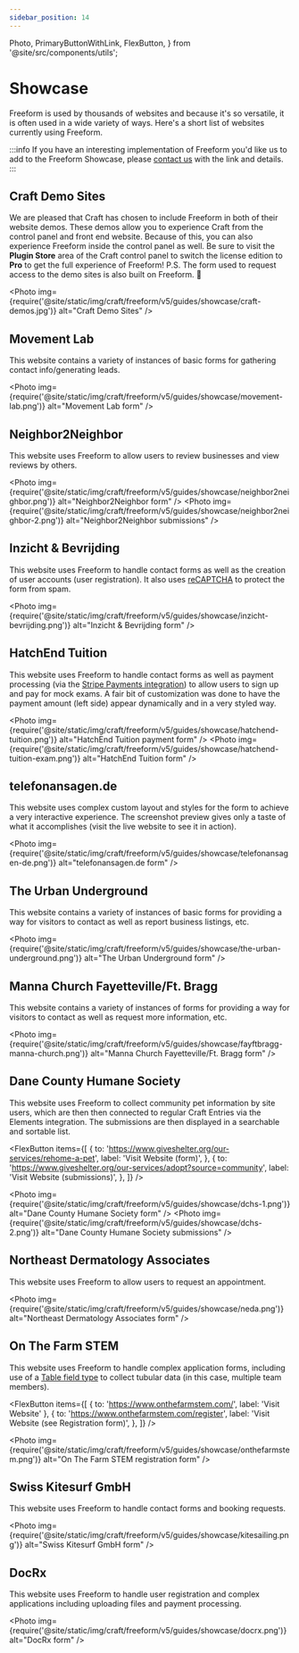 ```yaml
---
sidebar_position: 14
---
```


  Photo,
  PrimaryButtonWithLink,
  FlexButton,
} from '@site/src/components/utils';

# Showcase

Freeform is used by thousands of websites and because it's so versatile, it is often used in a wide variety of ways. Here's a short list of websites currently using Freeform.

:::info
If you have an interesting implementation of Freeform you'd like us to add to the Freeform Showcase, please [contact us](/support/) with the link and details.
:::

## Craft Demo Sites

We are pleased that Craft has chosen to include Freeform in both of their website demos. These demos allow you to experience Craft from the control panel and front end website. Because of this, you can also experience Freeform inside the control panel as well. Be sure to visit the **Plugin Store** area of the Craft control panel to switch the license edition to **Pro** to get the full experience of Freeform! P.S. The form used to request access to the demo sites is also built on Freeform. 🙂

<PrimaryButtonWithLink
  to="https://craftcms.com/demo"
  label="Visit Craft Demo Sites"
/>

<Photo
  img={require('@site/static/img/craft/freeform/v5/guides/showcase/craft-demos.jpg')}
  alt="Craft Demo Sites"
/>

## Movement Lab

This website contains a variety of instances of basic forms for gathering contact info/generating leads.

<PrimaryButtonWithLink to="https://movementlab.eu/" label="Visit Website" />

<Photo
  img={require('@site/static/img/craft/freeform/v5/guides/showcase/movement-lab.png')}
  alt="Movement Lab form"
/>

## Neighbor2Neighbor

This website uses Freeform to allow users to review businesses and view reviews by others.

<PrimaryButtonWithLink to="https://n2n.la/" label="Visit Website" />

<Photo
  img={require('@site/static/img/craft/freeform/v5/guides/showcase/neighbor2neighbor.png')}
  alt="Neighbor2Neighbor form"
/>
<Photo
  img={require('@site/static/img/craft/freeform/v5/guides/showcase/neighbor2neighbor-2.png')}
  alt="Neighbor2Neighbor submissions"
/>

## Inzicht & Bevrijding

This website uses Freeform to handle contact forms as well as the creation of user accounts (user registration). It also uses [reCAPTCHA](../forms/spam-protection.mdx#recaptcha) to protect the form from spam.

<PrimaryButtonWithLink
  to="https://www.inzichtenbevrijding.nl"
  label="Visit Website"
/>

<Photo
  img={require('@site/static/img/craft/freeform/v5/guides/showcase/inzicht-bevrijding.png')}
  alt="Inzicht & Bevrijding form"
/>

## HatchEnd Tuition

This website uses Freeform to handle contact forms as well as payment processing (via the [Stripe Payments integration](../integrations/stripe-payments.mdx)) to allow users to sign up and pay for mock exams. A fair bit of customization was done to have the payment amount (left side) appear dynamically and in a very styled way.

<PrimaryButtonWithLink
  to="https://hatchendtuition.co.uk"
  label="Visit Website"
/>

<Photo
  img={require('@site/static/img/craft/freeform/v5/guides/showcase/hatchend-tuition.png')}
  alt="HatchEnd Tuition payment form"
/>
<Photo
  img={require('@site/static/img/craft/freeform/v5/guides/showcase/hatchend-tuition-exam.png')}
  alt="HatchEnd Tuition form"
/>

## telefonansagen.de

This website uses complex custom layout and styles for the form to achieve a very interactive experience. The screenshot preview gives only a taste of what it accomplishes (visit the live website to see it in action).

<PrimaryButtonWithLink
  to="https://www.telefonansagen.de/kontakt/unverbindliche-anfrage"
  label="Visit Website"
/>

<Photo
  img={require('@site/static/img/craft/freeform/v5/guides/showcase/telefonansagen-de.png')}
  alt="telefonansagen.de form"
/>

## The Urban Underground

This website contains a variety of instances of basic forms for providing a way for visitors to contact as well as report business listings, etc.

<PrimaryButtonWithLink
  to="https://theurbanunderground.com/"
  label="Visit Website"
/>

<Photo
  img={require('@site/static/img/craft/freeform/v5/guides/showcase/the-urban-underground.png')}
  alt="The Urban Underground form"
/>

## Manna Church Fayetteville/Ft. Bragg

This website contains a variety of instances of forms for providing a way for visitors to contact as well as request more information, etc.

<PrimaryButtonWithLink
  to="https://fayftbragg.manna.church/"
  label="Visit Website"
/>

<Photo
  img={require('@site/static/img/craft/freeform/v5/guides/showcase/fayftbragg-manna-church.png')}
  alt="Manna Church Fayetteville/Ft. Bragg form"
/>

## Dane County Humane Society

This website uses Freeform to collect community pet information by site users, which are then then connected to regular Craft Entries via the Elements integration. The submissions are then displayed in a searchable and sortable list.

<FlexButton
  items={[
    {
      to: 'https://www.giveshelter.org/our-services/rehome-a-pet',
      label: 'Visit Website (form)',
    },
    {
      to: 'https://www.giveshelter.org/our-services/adopt?source=community',
      label: 'Visit Website (submissions)',
    },
  ]}
/>

<Photo
  img={require('@site/static/img/craft/freeform/v5/guides/showcase/dchs-1.png')}
  alt="Dane County Humane Society form"
/>
<Photo
  img={require('@site/static/img/craft/freeform/v5/guides/showcase/dchs-2.png')}
  alt="Dane County Humane Society submissions"
/>

## Northeast Dermatology Associates

This website uses Freeform to allow users to request an appointment.

<PrimaryButtonWithLink
  to="https://www.nedermatology.com/#appointment"
  label="Visit Website"
/>

<Photo
  img={require('@site/static/img/craft/freeform/v5/guides/showcase/neda.png')}
  alt="Northeast Dermatology Associates form"
/>

## On The Farm STEM

This website uses Freeform to handle complex application forms, including use of a [Table field type](../forms/fields.mdx#table) to collect tubular data (in this case, multiple team members).

<FlexButton
  items={[
    { to: 'https://www.onthefarmstem.com/', label: 'Visit Website' },
    {
      to: 'https://www.onthefarmstem.com/register',
      label: 'Visit Website (see Registration form)',
    },
  ]}
/>

<Photo
  img={require('@site/static/img/craft/freeform/v5/guides/showcase/onthefarmstem.png')}
  alt="On The Farm STEM registration form"
/>

## Swiss Kitesurf GmbH

This website uses Freeform to handle contact forms and booking requests.

<PrimaryButtonWithLink to="https://www.kitesailing.ch/" label="Visit Website" />

<Photo
  img={require('@site/static/img/craft/freeform/v5/guides/showcase/kitesailing.png')}
  alt="Swiss Kitesurf GmbH form"
/>

## DocRx

This website uses Freeform to handle user registration and complex applications including uploading files and payment processing.

<PrimaryButtonWithLink to="https://docrx.com" label="Visit Website" />

<Photo
  img={require('@site/static/img/craft/freeform/v5/guides/showcase/docrx.png')}
  alt="DocRx form"
/>
